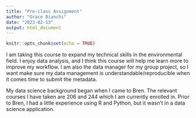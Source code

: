 ```yaml
---
title: "Pre-class Assignment"
author: "Grace Bianchi"
date: "2023-02-13"
output: html_document
---
```


```r
knitr::opts_chunk$set(echo = TRUE)
```

I am taking this course to expand my technical skills in the environmental field. I enjoy data analysis, and I think this course will help me learn more to improve my workflow. I am also the data manager for my group project, so I want make sure my data management is understandable/reproducible when it comes time to submit the metadata.


My data science background began when I came to Bren. The relevant courses I have taken are 206 and 244 which I am currently enrolled in. Prior to Bren, I had a little experience using R and Python, but it wasn't in a data science application.